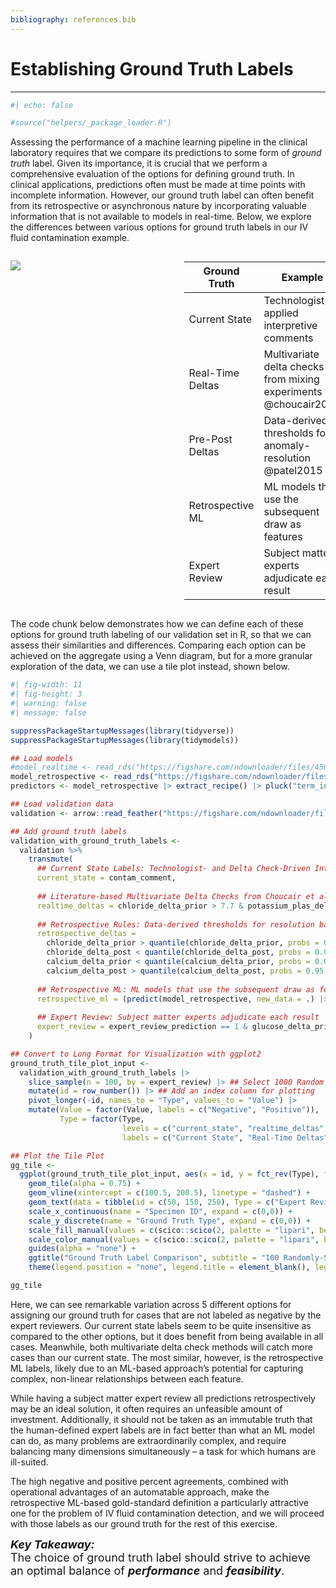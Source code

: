 ```yaml
---
bibliography: references.bib
---
```


# Establishing Ground Truth Labels {#sec-ground-truth .unnumbered}

------------------------------------------------------------------------

```r
#| echo: false

#source("helpers/_package_loader.R")
```

Assessing the performance of a machine learning pipeline in the clinical laboratory requires that we compare its predictions to some form of *ground truth* label. Given its importance, it is crucial that we perform a comprehensive evaluation of the options for defining ground truth. In clinical applications, predictions often must be made at time points with incomplete information. However, our ground truth label can often benefit from its retrospective or asynchronous nature by incorporating valuable information that is not available to models in real-time. Below, we explore the differences between various options for ground truth labels in our IV fluid contamination example.

::: columns
::: {.column width="49%"}
![](../images/ns_contamination_line_draw_schematic-03.png)
:::

::: {.column width="2%"}
:::

::: {.column width="49%"}
| Ground Truth     | Example                                                         |
|------------------|-----------------------------------------------------------------|
| Current State    | Technologist-applied interpretive comments                      |
| Real-Time Deltas | Multivariate delta checks from mixing experiments @choucair2023 |
| Pre-Post Deltas  | Data-derived thresholds for anomaly-resolution @patel2015       |
| Retrospective ML | ML models that use the subsequent draw as features              |
| Expert Review    | Subject matter experts adjudicate each result                   |
:::
:::

The code chunk below demonstrates how we can define each of these options for ground truth labeling of our validation set in R, so that we can assess their similarities and differences. Comparing each option can be achieved on the aggregate using a Venn diagram, but for a more granular exploration of the data, we can use a tile plot instead, shown below.

```r
#| fig-width: 11
#| fig-height: 3
#| warning: false
#| message: false

suppressPackageStartupMessages(library(tidyverse))
suppressPackageStartupMessages(library(tidymodels))

## Load models
#model_realtime <- read_rds("https://figshare.com/ndownloader/files/45631488") |> pluck("model") |> bundle::unbundle()
model_retrospective <- read_rds("https://figshare.com/ndownloader/files/45631491") |> pluck("model") |> bundle::unbundle()
predictors <- model_retrospective |> extract_recipe() |> pluck("term_info") |> dplyr::filter(role == "predictor") |> pluck("variable")

## Load validation data
validation <- arrow::read_feather("https://figshare.com/ndownloader/files/45407398") |> select(any_of(predictors), contam_comment, expert_review_prediction)

## Add ground truth labels
validation_with_ground_truth_labels <- 
  validation %>% 
    transmute(
      ## Current State Labels: Technologist- and Delta Check-Driven Interpretive Comments
      current_state = contam_comment,
      
      ## Literature-based Multivariate Delta Checks from Choucair et al. 2022
      realtime_deltas = chloride_delta_prior > 7.7 & potassium_plas_delta_prior < -0.7 & calcium_delta_prior < -1.7,
      
      ## Retrospective Rules: Data-derived thresholds for resolution back to baseline from Patel et al. 2015
      retrospective_deltas = 
        chloride_delta_prior > quantile(chloride_delta_prior, probs = 0.95, na.rm = T)[[1]] & 
        chloride_delta_post < quantile(chloride_delta_post, probs = 0.05, na.rm = T)[[1]] &
        calcium_delta_prior < quantile(calcium_delta_prior, probs = 0.05, na.rm = T)[[1]] &
        calcium_delta_post > quantile(calcium_delta_post, probs = 0.95, na.rm = T)[[1]],
      
      ## Retrospective ML: ML models that use the subsequent draw as features
      retrospective_ml = (predict(model_retrospective, new_data = .) |> pluck(".pred_class") == 1),
      
      ## Expert Review: Subject matter experts adjudicate each result
      expert_review = expert_review_prediction == 1 & glucose_delta_prior < 100 & calcium_delta_prior < 0
    )

## Convert to Long Format for Visualization with ggplot2
ground_truth_tile_plot_input <- 
  validation_with_ground_truth_labels |>
    slice_sample(n = 100, by = expert_review) |> ## Select 1000 Random Negatives and Positives from ML
    mutate(id = row_number()) |> ## Add an index column for plotting
    pivot_longer(-id, names_to = "Type", values_to = "Value") |>
    mutate(Value = factor(Value, labels = c("Negative", "Positive")), 
           Type = factor(Type, 
                         levels = c("current_state", "realtime_deltas", "retrospective_deltas", "retrospective_ml", "expert_review"),
                         labels = c("Current State", "Real-Time Deltas", "Retrospective Deltas", "Retrospective ML", "Expert Review")))

## Plot the Tile Plot
gg_tile <- 
  ggplot(ground_truth_tile_plot_input, aes(x = id, y = fct_rev(Type), fill = Value)) +
    geom_tile(alpha = 0.75) +
    geom_vline(xintercept = c(100.5, 200.5), linetype = "dashed") +  
    geom_text(data = tibble(id = c(50, 150, 250), Type = c("Expert Review", "Expert Review", "Expert Review"), Value = c(NA, "Negative", "Positive"), Label = c("Not Available", "Negative", "Positive")), aes(label = Label, color = Value), fontface = "bold.italic", size = 8) +
    scale_x_continuous(name = "Specimen ID", expand = c(0,0)) + 
    scale_y_discrete(name = "Ground Truth Type", expand = c(0,0)) +
    scale_fill_manual(values = c(scico::scico(2, palette = "lipari", begin = 0.6333, end = 0.3666)), na.value = scico::scico(1, palette = "lipari", begin = 0.9, end = 0.9)) +
    scale_color_manual(values = c(scico::scico(2, palette = "lipari", begin = 0.6, end = 0.35)), na.value = scico::scico(1, palette = "lipari", begin = 0.85, end = 0.85)) +
    guides(alpha = "none") +
    ggtitle("Ground Truth Label Comparison", subtitle = "100 Randomly-Selected Specimens From Each Expert Review Label") +
    theme(legend.position = "none", legend.title = element_blank(), legend.direction = "horizontal", axis.text.x.bottom = element_blank(), axis.title.y.left = element_blank())

gg_tile
```

Here, we can see remarkable variation across 5 different options for assigning our ground truth for cases that are not labeled as negative by the expert reviewers. Our current state labels seem to be quite insensitive as compared to the other options, but it does benefit from being available in all cases. Meanwhile, both multivariate delta check methods will catch more cases than our current state. The most similar, however, is the retrospective ML labels, likely due to an ML-based approach's potential for capturing complex, non-linear relationships between each feature.

While having a subject matter expert review all predictions retrospectively may be an ideal solution, it often requires an unfeasible amount of investment. Additionally, it should not be taken as an immutable truth that the human-defined expert labels are in fact better than what an ML model can do, as many problems are extraordinarily complex, and require balancing many dimensions simultaneously – a task for which humans are ill-suited.

The high negative and positive percent agreements, combined with operational advantages of an automatable approach, make the retrospective ML-based gold-standard definition a particularly attractive one for the problem of IV fluid contamination detection, and we will proceed with those labels as our ground truth for the rest of this exercise.

::: {.callout-tip appearance="simple" icon="false"}
[***Key Takeaway:***\
The choice of ground truth label should strive to achieve an optimal balance of ***performance*** and ***feasibility***.]{style="font-size:18px;"}
:::
